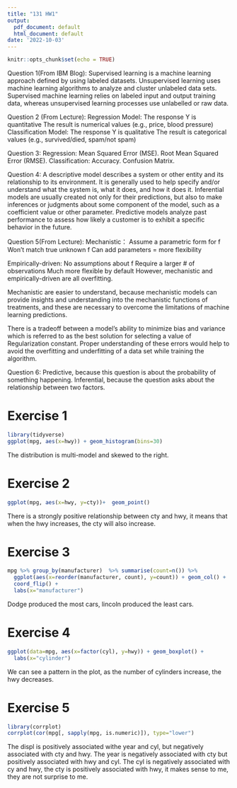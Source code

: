 ```yaml
---
title: "131 HW1"
output:
  pdf_document: default
  html_document: default
date: '2022-10-03'
---
```


```r
knitr::opts_chunk$set(echo = TRUE)
```

Question 1(From IBM Blog):
Supervised learning is a machine learning approach defined by using labeled datasets. Unsupervised learning uses machine learning algorithms to analyze and cluster unlabeled data sets. Supervised machine learning relies on labeled input and output training data, whereas unsupervised learning processes use unlabelled or raw data.

Question 2 (From Lecture):
Regression Model: 
The response Y is quantitative 
The result is numerical values (e.g., price, blood pressure) 
Classification Model: 
The response Y is qualitative 
The result is categorical values (e.g., survived/died, spam/not spam)

Question 3: 
Regression:
Mean Squared Error (MSE). 
Root Mean Squared Error (RMSE).
Classification:
Accuracy. 
Confusion Matrix.

Question 4:
A descriptive model describes a system or other entity and its relationship to its environment. It is generally used to help specify and/or understand what the system is, what it does, and how it does it.
Inferential models are usually created not only for their predictions, but also to make inferences or judgments about some component of the model, such as a coefficient value or other parameter. 
Predictive models analyze past performance to assess how likely a customer is to exhibit a specific behavior in the future. 

Question 5(From Lecture):
Mechanistic：
Assume a parametric form for f
Won’t match true unknown f 
Can add parameters = more flexibility 

Empirically-driven:
No assumptions about f
Require a larger # of observations 
Much more flexible by default
However, mechanistic and empirically-driven are all overfitting.

Mechanistic are easier to understand, because mechanistic models can provide insights and understanding into the mechanistic functions of treatments, and these are necessary to overcome the limitations of machine learning predictions.

There is a tradeoff between a model's ability to minimize bias and variance which is referred to as the best solution for selecting a value of Regularization constant. Proper understanding of these errors would help to avoid the overfitting and underfitting of a data set while training the algorithm.

Question 6:
Predictive, because this question is about the probability of something happening.
Inferential, because the question asks about the relationship between two factors.


# Exercise 1
```r
library(tidyverse)
ggplot(mpg, aes(x=hwy)) + geom_histogram(bins=30)
```

The distribution is multi-model and skewed to the right.

# Exercise 2
```r
ggplot(mpg, aes(x=hwy, y=cty))+  geom_point()
```

There is a strongly positive relationship between cty and hwy, it means that when the hwy increases, the cty will also increase.

# Exercise 3
```r
mpg %>% group_by(manufacturer)  %>% summarise(count=n()) %>%
  ggplot(aes(x=reorder(manufacturer, count), y=count)) + geom_col() +
  coord_flip() +
  labs(x="manufacturer")
```
Dodge produced the most cars, lincoln produced the least cars.


# Exercise 4
```r
ggplot(data=mpg, aes(x=factor(cyl), y=hwy)) + geom_boxplot() +
  labs(x="cylinder")
```

We can see a pattern in the plot, as the number of cylinders increase, the hwy decreases.


# Exercise 5
```r
library(corrplot)
corrplot(cor(mpg[, sapply(mpg, is.numeric)]), type="lower")
```
The displ is positively associated withe year and cyl, but negatively associated with cty and hwy. The year is negatively associated with cty but positively associated with hwy and cyl. The cyl is negatively associated with cy and hwy, the cty is positively associated with hwy, it makes sense to me, they are not surprise to me.
